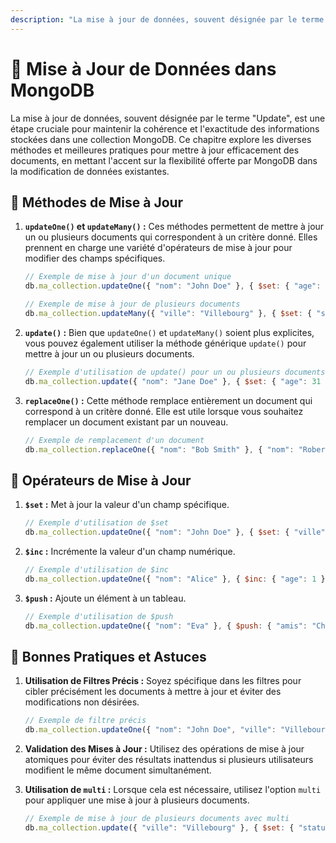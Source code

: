 ```yaml
---
description: "La mise à jour de données, souvent désignée par le terme Update, est une étape cruciale pour maintenir la cohérence et l'exactitude des informations stockées dans une collection MongoDB. Ce chapitre explore les diverses méthodes et meilleures pratiques pour mettre à jour efficacement des documents, en mettant l'accent sur la flexibilité offerte par MongoDB dans la modification de données existantes."
---
```


# 🔁 Mise à Jour de Données dans MongoDB

La mise à jour de données, souvent désignée par le terme "Update", est une étape cruciale pour maintenir la cohérence et l'exactitude des informations stockées dans une collection MongoDB. Ce chapitre explore les diverses méthodes et meilleures pratiques pour mettre à jour efficacement des documents, en mettant l'accent sur la flexibilité offerte par MongoDB dans la modification de données existantes.

## 🍃 Méthodes de Mise à Jour

1. **`updateOne()` et `updateMany()` :** Ces méthodes permettent de mettre à jour un ou plusieurs documents qui correspondent à un critère donné. Elles prennent en charge une variété d'opérateurs de mise à jour pour modifier des champs spécifiques.

    ```javascript copy
    // Exemple de mise à jour d'un document unique
    db.ma_collection.updateOne({ "nom": "John Doe" }, { $set: { "age": 26 } });

    // Exemple de mise à jour de plusieurs documents
    db.ma_collection.updateMany({ "ville": "Villebourg" }, { $set: { "statut": "actif" } });
    ```

2. **`update()` :** Bien que `updateOne()` et `updateMany()` soient plus explicites, vous pouvez également utiliser la méthode générique `update()` pour mettre à jour un ou plusieurs documents.

    ```javascript copy
    // Exemple d'utilisation de update() pour un ou plusieurs documents
    db.ma_collection.update({ "nom": "Jane Doe" }, { $set: { "age": 31 } });
    ```

3. **`replaceOne()` :** Cette méthode remplace entièrement un document qui correspond à un critère donné. Elle est utile lorsque vous souhaitez remplacer un document existant par un nouveau.

    ```javascript copy
    // Exemple de remplacement d'un document
    db.ma_collection.replaceOne({ "nom": "Bob Smith" }, { "nom": "Robert Smith", "age": 29, "ville": "Smithville" });
    ```

## 🍃 Opérateurs de Mise à Jour

1. **`$set` :** Met à jour la valeur d'un champ spécifique.

    ```javascript copy
    // Exemple d'utilisation de $set
    db.ma_collection.updateOne({ "nom": "John Doe" }, { $set: { "ville": "Nouvellbourg" } });
    ```

2. **`$inc` :** Incrémente la valeur d'un champ numérique.

    ```javascript copy
    // Exemple d'utilisation de $inc
    db.ma_collection.updateOne({ "nom": "Alice" }, { $inc: { "age": 1 } });
    ```

3. **`$push` :** Ajoute un élément à un tableau.

    ```javascript copy
    // Exemple d'utilisation de $push
    db.ma_collection.updateOne({ "nom": "Eva" }, { $push: { "amis": "Charlie" } });
    ```

## 🧪 Bonnes Pratiques et Astuces

1. **Utilisation de Filtres Précis :** Soyez spécifique dans les filtres pour cibler précisément les documents à mettre à jour et éviter des modifications non désirées.

    ```javascript copy
    // Exemple de filtre précis
    db.ma_collection.updateOne({ "nom": "John Doe", "ville": "Villebourg" }, { $set: { "age": 27 } });
    ```

2. **Validation des Mises à Jour :** Utilisez des opérations de mise à jour atomiques pour éviter des résultats inattendus si plusieurs utilisateurs modifient le même document simultanément.

3. **Utilisation de `multi` :** Lorsque cela est nécessaire, utilisez l'option `multi` pour appliquer une mise à jour à plusieurs documents.

    ```javascript copy
    // Exemple de mise à jour de plusieurs documents avec multi
    db.ma_collection.update({ "ville": "Villebourg" }, { $set: { "statut": "actif" } }, { multi: true });
    ```